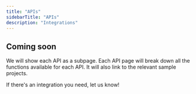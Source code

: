 ```yaml
---
title: "APIs"
sidebarTitle: "APIs"
description: "Integrations"
---
```


## Coming soon

We will show each API as a subpage. Each API page will break down all the functions available for each API. It will also link to the relevant sample projects.

<CardGroup>
  <Card
    title="GitHub"
    icon="rectangle-terminal"
    href="/integrations/apis/github"
  ></Card>
  <Card
    title="Shopify"
    icon="rectangle-terminal"
    href="/integrations/apis/shopify"
  ></Card>
  <Card
    title="Slack"
    icon="rectangle-terminal"
    href="/integrations/apis/slack"
  ></Card>
  <Card title="More coming soon!" icon="rectangle-terminal">
    If there's an integration you need, let us know!
  </Card>
</CardGroup>
